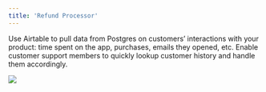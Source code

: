 ```yaml
---
title: 'Refund Processor'
---
```


Use Airtable to pull data from Postgres on customers’ interactions with your product: time spent on the app, purchases, emails they opened, etc. Enable customer support members to quickly lookup customer history and handle them accordingly.

<Example>
  <img class="rounded-md w-full" src="/img/usecase-cs360" />
</Example>